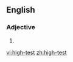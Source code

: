 ==English==

===Adjective===
{{en-adj|-}}

# {{n-g|Applied to [[premium]] [[gasoline]].|lang=en}}

[[vi:high-test]]
[[zh:high-test]]